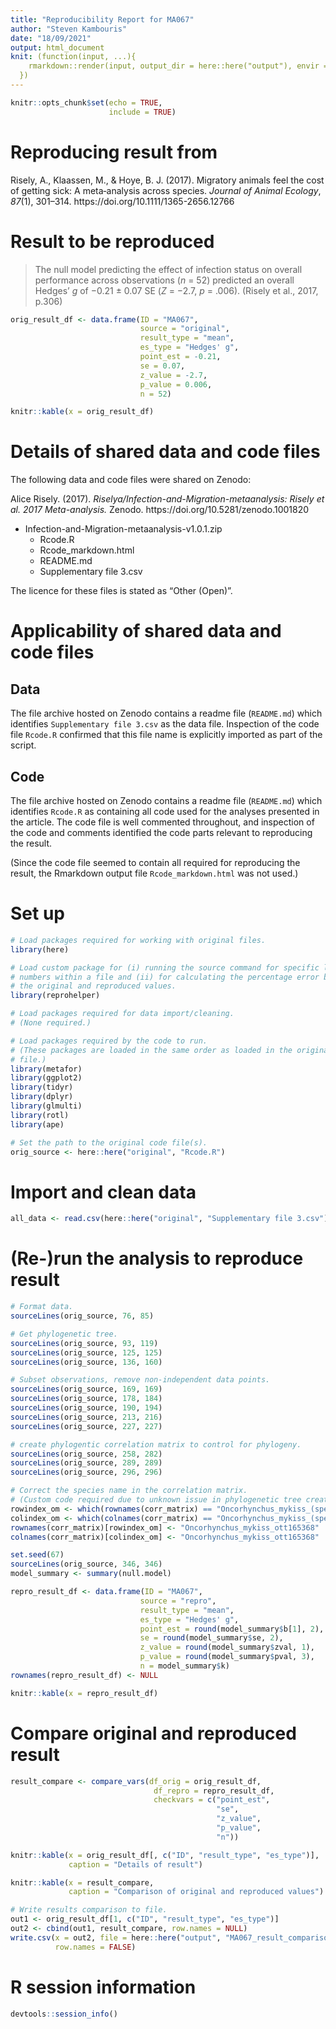 ```yaml
---
title: "Reproducibility Report for MA067"
author: "Steven Kambouris"
date: "18/09/2021"
output: html_document
knit: (function(input, ...){
    rmarkdown::render(input, output_dir = here::here("output"), envir = globalenv())
  })
---
```


```r
knitr::opts_chunk$set(echo = TRUE,
                      include = TRUE)
```

# Reproducing result from

Risely, A., Klaassen, M., & Hoye, B. J. (2017). Migratory animals feel the cost of getting sick: A meta‐analysis across species. _Journal of Animal Ecology_, _87_(1), 301–314. https://doi.org/10.1111/1365-2656.12766

# Result to be reproduced

> The null model predicting the effect of infection status on overall performance across observations (_n_ = 52) predicted an overall Hedges’ _g_ of −0.21 ± 0.07 SE (_Z_ = −2.7, _p_ = .006). (Risely et al., 2017, p.306)

```r
orig_result_df <- data.frame(ID = "MA067",
                             source = "original",
                             result_type = "mean",
                             es_type = "Hedges' g",
                             point_est = -0.21,
                             se = 0.07,
                             z_value = -2.7,
                             p_value = 0.006,
                             n = 52)

knitr::kable(x = orig_result_df)
```

# Details of shared data and code files

The following data and code files were shared on Zenodo:

Alice Risely. (2017). _Riselya/Infection-and-Migration-metaanalysis: Risely et al. 2017 Meta-analysis._ Zenodo. https://doi.org/10.5281/zenodo.1001820

* Infection-and-Migration-metaanalysis-v1.0.1.zip
    + Rcode.R
    + Rcode_markdown.html
    + README.md
    + Supplementary file 3.csv

The licence for these files is stated as "Other (Open)".

# Applicability of shared data and code files

## Data
The file archive hosted on Zenodo contains a readme file (`README.md`) which identifies `Supplementary file 3.csv` as the data file. Inspection of the code file `Rcode.R` confirmed that this file name is explicitly imported as part of the script.

## Code
The file archive hosted on Zenodo contains a readme file (`README.md`) which identifies `Rcode.R` as containing all code used for the analyses presented in the article. The code file is well commented throughout, and inspection of the code and comments identified the code parts relevant to reproducing the result.

(Since the code file seemed to contain all required for reproducing the result, the Rmarkdown output file `Rcode_markdown.html` was not used.)


# Set up
```r

# Load packages required for working with original files.
library(here)

# Load custom package for (i) running the source command for specific line
# numbers within a file and (ii) for calculating the percentage error between
# the original and reproduced values.
library(reprohelper)

# Load packages required for data import/cleaning.
# (None required.)

# Load packages required by the code to run.
# (These packages are loaded in the same order as loaded in the original code
# file.)
library(metafor)
library(ggplot2)
library(tidyr)
library(dplyr)
library(glmulti)
library(rotl)
library(ape)

# Set the path to the original code file(s).
orig_source <- here::here("original", "Rcode.R")
```

# Import and clean data
```r

all_data <- read.csv(here::here("original", "Supplementary file 3.csv"))

```

# (Re-)run the analysis to reproduce result
```r

# Format data.
sourceLines(orig_source, 76, 85)

# Get phylogenetic tree.
sourceLines(orig_source, 93, 119)
sourceLines(orig_source, 125, 125)
sourceLines(orig_source, 136, 160)

# Subset observations, remove non-independent data points.
sourceLines(orig_source, 169, 169)
sourceLines(orig_source, 178, 184)
sourceLines(orig_source, 190, 194)
sourceLines(orig_source, 213, 216)
sourceLines(orig_source, 227, 227)

# create phylogentic correlation matrix to control for phylogeny.
sourceLines(orig_source, 258, 282)
sourceLines(orig_source, 289, 289)
sourceLines(orig_source, 296, 296)

# Correct the species name in the correlation matrix.
# (Custom code required due to unknown issue in phylogenetic tree creation.)
rowindex_om <- which(rownames(corr_matrix) == "Oncorhynchus_mykiss_(species_in_domain_Eukaryota)_ott165368")
colindex_om <- which(colnames(corr_matrix) == "Oncorhynchus_mykiss_(species_in_domain_Eukaryota)_ott165368")
rownames(corr_matrix)[rowindex_om] <- "Oncorhynchus_mykiss_ott165368"
colnames(corr_matrix)[colindex_om] <- "Oncorhynchus_mykiss_ott165368"

set.seed(67)
sourceLines(orig_source, 346, 346)
model_summary <- summary(null.model)

repro_result_df <- data.frame(ID = "MA067",
                             source = "repro",
                             result_type = "mean",
                             es_type = "Hedges' g",
                             point_est = round(model_summary$b[1], 2),
                             se = round(model_summary$se, 2),
                             z_value = round(model_summary$zval, 1),
                             p_value = round(model_summary$pval, 3),
                             n = model_summary$k)
rownames(repro_result_df) <- NULL

knitr::kable(x = repro_result_df)

```

# Compare original and reproduced result
```r

result_compare <- compare_vars(df_orig = orig_result_df,
                                df_repro = repro_result_df,
                                checkvars = c("point_est",
                                              "se",
                                              "z_value",
                                              "p_value",
                                              "n"))

knitr::kable(x = orig_result_df[, c("ID", "result_type", "es_type")],
             caption = "Details of result")

knitr::kable(x = result_compare,
             caption = "Comparison of original and reproduced values")

# Write results comparison to file.
out1 <- orig_result_df[1, c("ID", "result_type", "es_type")]
out2 <- cbind(out1, result_compare, row.names = NULL)
write.csv(x = out2, file = here::here("output", "MA067_result_comparison.csv"),
          row.names = FALSE)

```

# R session information

```r
devtools::session_info()
```
